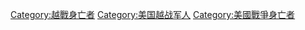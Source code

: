 [[Category:越戰身亡者|Category:越戰身亡者]]
[[Category:美国越战军人|Category:美国越战军人]]
[[Category:美國戰爭身亡者|Category:美國戰爭身亡者]]
